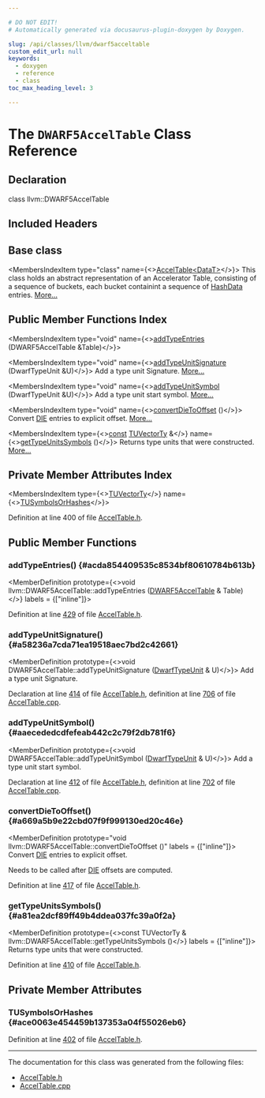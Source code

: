 ```yaml
---

# DO NOT EDIT!
# Automatically generated via docusaurus-plugin-doxygen by Doxygen.

slug: /api/classes/llvm/dwarf5acceltable
custom_edit_url: null
keywords:
  - doxygen
  - reference
  - class
toc_max_heading_level: 3

---
```





# The `DWARF5AccelTable` Class Reference

<DoxygenPage pluginConfig={pluginConfig}>



## Declaration

<CodeBlock>class llvm::DWARF5AccelTable</CodeBlock>

## Included Headers

<IncludesList>
<IncludesListItem
  filePath="llvm/CodeGen/AccelTable.h"
  permalink="/docs/api/files/include/include/llvm/include/llvm/codegen/acceltable-h"
  isLocal="true" />
</IncludesList>

## Base class

<MembersIndex>

<MembersIndexItem
  type="class"
  name={<><a href="/docs/api/classes/llvm/acceltable">AccelTable&lt;DataT&gt;</a></>}>
This class holds an abstract representation of an Accelerator Table, consisting of a sequence of buckets, each bucket containint a sequence of <a href="/docs/api/structs/llvm/acceltablebase/hashdata">HashData</a> entries. <a href="/docs/api/classes/llvm/acceltable/#details">More...</a>
</MembersIndexItem>

</MembersIndex>

## Public Member Functions Index

<MembersIndex>

<MembersIndexItem
  type="void"
  name={<><a href="#acda854409535c8534bf80610784b613b">addTypeEntries</a> (DWARF5AccelTable &amp;Table)</>}>
</MembersIndexItem>

<MembersIndexItem
  type="void"
  name={<><a href="#a58236a7cda71ea19518aec7bd2c42661">addTypeUnitSignature</a> (DwarfTypeUnit &amp;U)</>}>
Add a type unit Signature. <a href="#a58236a7cda71ea19518aec7bd2c42661">More...</a>
</MembersIndexItem>

<MembersIndexItem
  type="void"
  name={<><a href="#aaecededcdfefeab442c2c79f2db781f6">addTypeUnitSymbol</a> (DwarfTypeUnit &amp;U)</>}>
Add a type unit start symbol. <a href="#aaecededcdfefeab442c2c79f2db781f6">More...</a>
</MembersIndexItem>

<MembersIndexItem
  type="void"
  name={<><a href="#a669a5b9e22cbd07f9f999130ed20c46e">convertDieToOffset</a> ()</>}>
Convert <a href="/docs/api/classes/llvm/die">DIE</a> entries to explicit offset. <a href="#a669a5b9e22cbd07f9f999130ed20c46e">More...</a>
</MembersIndexItem>

<MembersIndexItem
  type={<><a href="/docs/api/files/lib/lib/target/lib/target/aarch64/aarch64promoteconstant-cpp/#a90f8350fecae261c25be85d38b451bff">const</a> <a href="/docs/api/namespaces/llvm/#a2d092326240a50f35f66d64c236f71ca">TUVectorTy</a> &amp;</>}
  name={<><a href="#a81ea2dcf89ff49b4ddea037fc39a0f2a">getTypeUnitsSymbols</a> ()</>}>
Returns type units that were constructed. <a href="#a81ea2dcf89ff49b4ddea037fc39a0f2a">More...</a>
</MembersIndexItem>

</MembersIndex>

## Private Member Attributes Index

<MembersIndex>

<MembersIndexItem
  type={<><a href="/docs/api/namespaces/llvm/#a2d092326240a50f35f66d64c236f71ca">TUVectorTy</a></>}
  name={<><a href="#ace0063e454459b137353a04f55026eb6">TUSymbolsOrHashes</a></>}>
</MembersIndexItem>

</MembersIndex>


Definition at line 400 of file <a href="/docs/api/files/include/include/llvm/include/llvm/codegen/acceltable-h">AccelTable.h</a>.

<SectionDefinition>

## Public Member Functions

### addTypeEntries() {#acda854409535c8534bf80610784b613b}

<MemberDefinition
  prototype={<>void llvm::DWARF5AccelTable::addTypeEntries (<a href="/docs/api/classes/llvm/dwarf5acceltable">DWARF5AccelTable</a> &amp; Table)</>}
  labels = {["inline"]}>

Definition at line <a href="/docs/api/files/include/include/llvm/include/llvm/codegen/acceltable-h/#l00429">429</a> of file <a href="/docs/api/files/include/include/llvm/include/llvm/codegen/acceltable-h">AccelTable.h</a>.
</MemberDefinition>

### addTypeUnitSignature() {#a58236a7cda71ea19518aec7bd2c42661}

<MemberDefinition
  prototype={<>void DWARF5AccelTable::addTypeUnitSignature (<a href="/docs/api/classes/llvm/dwarftypeunit">DwarfTypeUnit</a> &amp; U)</>}>
Add a type unit Signature.

Declaration at line <a href="/docs/api/files/include/include/llvm/include/llvm/codegen/acceltable-h/#l00414">414</a> of file <a href="/docs/api/files/include/include/llvm/include/llvm/codegen/acceltable-h">AccelTable.h</a>, definition at line <a href="/docs/api/files/lib/lib/codegen/lib/codegen/asmprinter/acceltable-cpp/#l00706">706</a> of file <a href="/docs/api/files/lib/lib/codegen/lib/codegen/asmprinter/acceltable-cpp">AccelTable.cpp</a>.
</MemberDefinition>

### addTypeUnitSymbol() {#aaecededcdfefeab442c2c79f2db781f6}

<MemberDefinition
  prototype={<>void DWARF5AccelTable::addTypeUnitSymbol (<a href="/docs/api/classes/llvm/dwarftypeunit">DwarfTypeUnit</a> &amp; U)</>}>
Add a type unit start symbol.

Declaration at line <a href="/docs/api/files/include/include/llvm/include/llvm/codegen/acceltable-h/#l00412">412</a> of file <a href="/docs/api/files/include/include/llvm/include/llvm/codegen/acceltable-h">AccelTable.h</a>, definition at line <a href="/docs/api/files/lib/lib/codegen/lib/codegen/asmprinter/acceltable-cpp/#l00702">702</a> of file <a href="/docs/api/files/lib/lib/codegen/lib/codegen/asmprinter/acceltable-cpp">AccelTable.cpp</a>.
</MemberDefinition>

### convertDieToOffset() {#a669a5b9e22cbd07f9f999130ed20c46e}

<MemberDefinition
  prototype="void llvm::DWARF5AccelTable::convertDieToOffset ()"
  labels = {["inline"]}>
Convert <a href="/docs/api/classes/llvm/die">DIE</a> entries to explicit offset.

Needs to be called after <a href="/docs/api/classes/llvm/die">DIE</a> offsets are computed.

Definition at line <a href="/docs/api/files/include/include/llvm/include/llvm/codegen/acceltable-h/#l00417">417</a> of file <a href="/docs/api/files/include/include/llvm/include/llvm/codegen/acceltable-h">AccelTable.h</a>.
</MemberDefinition>

### getTypeUnitsSymbols() {#a81ea2dcf89ff49b4ddea037fc39a0f2a}

<MemberDefinition
  prototype={<>const TUVectorTy &amp; llvm::DWARF5AccelTable::getTypeUnitsSymbols ()</>}
  labels = {["inline"]}>
Returns type units that were constructed.

Definition at line <a href="/docs/api/files/include/include/llvm/include/llvm/codegen/acceltable-h/#l00410">410</a> of file <a href="/docs/api/files/include/include/llvm/include/llvm/codegen/acceltable-h">AccelTable.h</a>.
</MemberDefinition>

</SectionDefinition>

<SectionDefinition>

## Private Member Attributes

### TUSymbolsOrHashes {#ace0063e454459b137353a04f55026eb6}

<MemberDefinition
  prototype="TUVectorTy llvm::DWARF5AccelTable::TUSymbolsOrHashes">

Definition at line <a href="/docs/api/files/include/include/llvm/include/llvm/codegen/acceltable-h/#l00402">402</a> of file <a href="/docs/api/files/include/include/llvm/include/llvm/codegen/acceltable-h">AccelTable.h</a>.
</MemberDefinition>

</SectionDefinition>

<hr/>

The documentation for this class was generated from the following files:

<ul>
<li><a href="/docs/api/files/include/include/llvm/include/llvm/codegen/acceltable-h">AccelTable.h</a></li>
<li><a href="/docs/api/files/lib/lib/codegen/lib/codegen/asmprinter/acceltable-cpp">AccelTable.cpp</a></li>
</ul>

</DoxygenPage>
